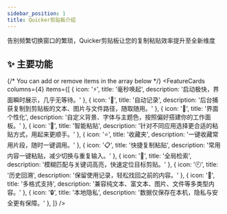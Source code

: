 ```yaml
---
sidebar_position: 1
title: Quicker剪贴板介绍
---
```


告别频繁切换窗口的繁琐，Quicker剪贴板让您的复制粘贴效率提升至全新维度

## ✨ 主要功能


{/* You can add or remove items in the array below */}
<FeatureCards
  columns={4}
  items={[
    { icon: '⚡', title: '毫秒唤起', description: '启动极快，界面瞬时展示，几乎无等待。' },
    { icon: '📝', title: '自动记录', description: '后台捕获复制到剪贴板的文本、图片与文件路径，随取随用。' },
    { icon: '🔧', title: '界面个性化', description: '自定义背景、字体与主题色，按照偏好搭建你的工作面板。' },
    { icon: '🔗', title: '智能粘贴', description: '针对不同应用选择更合适的粘贴方式，用起来更顺手。' },
    { icon: '⭐', title: '收藏夹', description: '一键收藏常用片段，随时一键调用。' },
    { icon: '📋', title: '快捷复制粘贴', description: '常用内容一键粘贴，减少切换与重复输入。' },
    { icon: '🔎', title: '全局检索', description: '模糊匹配与关键词高亮，快速定位目标剪贴。' },
    { icon: '🕘', title: '历史回溯', description: '保留使用记录，轻松找回之前的内容。' },
    { icon: '🧩', title: '多格式支持', description: '兼容纯文本、富文本、图片、文件等多类型内容。' },
    { icon: '🔒', title: '本地隐私', description: '数据仅保存在本机，隐私与安全更有保障。' },
  ]}
/>
